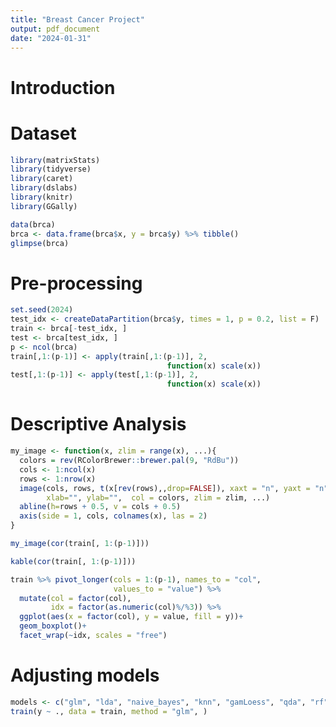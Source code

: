 ---
title: "Breast Cancer Project"
output: pdf_document
date: "2024-01-31"
---

# Introduction

# Dataset
```{r libraries}
library(matrixStats)
library(tidyverse)
library(caret)
library(dslabs)
library(knitr)
library(GGally)
```

```{r}
data(brca)
brca <- data.frame(brca$x, y = brca$y) %>% tibble()
glimpse(brca)
```

# Pre-processing
```{r}
set.seed(2024)
test_idx <- createDataPartition(brca$y, times = 1, p = 0.2, list = F)
train <- brca[-test_idx, ]
test <- brca[test_idx, ]
p <- ncol(brca)
train[,1:(p-1)] <- apply(train[,1:(p-1)], 2,
                                   function(x) scale(x))
test[,1:(p-1)] <- apply(test[,1:(p-1)], 2,
                                   function(x) scale(x))

```

# Descriptive Analysis
```{r}
my_image <- function(x, zlim = range(x), ...){
  colors = rev(RColorBrewer::brewer.pal(9, "RdBu"))
  cols <- 1:ncol(x)
  rows <- 1:nrow(x)
  image(cols, rows, t(x[rev(rows),,drop=FALSE]), xaxt = "n", yaxt = "n",
        xlab="", ylab="",  col = colors, zlim = zlim, ...)
  abline(h=rows + 0.5, v = cols + 0.5)
  axis(side = 1, cols, colnames(x), las = 2)
}

my_image(cor(train[, 1:(p-1)]))
```

```{r}
kable(cor(train[, 1:(p-1)]))
```

```{r}
train %>% pivot_longer(cols = 1:(p-1), names_to = "col",
                       values_to = "value") %>% 
  mutate(col = factor(col),
         idx = factor(as.numeric(col)%/%3)) %>% 
  ggplot(aes(x = factor(col), y = value, fill = y))+
  geom_boxplot()+
  facet_wrap(~idx, scales = "free")
```

# Adjusting models
```{r}
models <- c("glm", "lda", "naive_bayes", "knn", "gamLoess", "qda", "rf")
train(y ~ ., data = train, method = "glm", )
```


